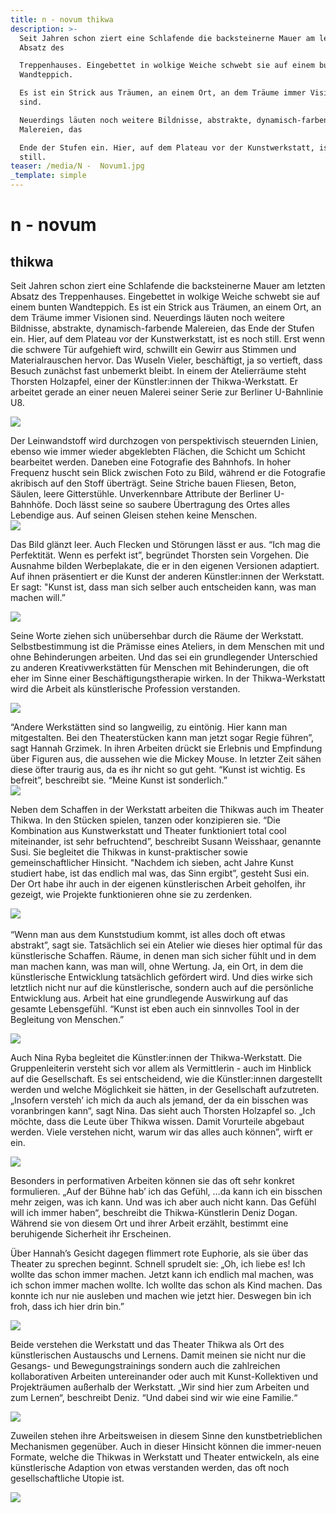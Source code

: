 ```yaml
---
title: n - novum thikwa
description: >-
  Seit Jahren schon ziert eine Schlafende die backsteinerne Mauer am letzten
  Absatz des

  Treppenhauses. Eingebettet in wolkige Weiche schwebt sie auf einem bunten
  Wandteppich.

  Es ist ein Strick aus Träumen, an einem Ort, an dem Träume immer Visionen
  sind.

  Neuerdings läuten noch weitere Bildnisse, abstrakte, dynamisch-farbende
  Malereien, das

  Ende der Stufen ein. Hier, auf dem Plateau vor der Kunstwerkstatt, ist es noch
  still.
teaser: /media/N -  Novum1.jpg
_template: simple
---
```


# n - novum

## thikwa

Seit Jahren schon ziert eine Schlafende die backsteinerne Mauer am letzten Absatz des Treppenhauses. Eingebettet in wolkige Weiche schwebt sie auf einem bunten Wandteppich. Es ist ein Strick aus Träumen, an einem Ort, an dem Träume immer Visionen sind. Neuerdings läuten noch weitere Bildnisse, abstrakte, dynamisch-farbende Malereien, das Ende der Stufen ein. Hier, auf dem Plateau vor der Kunstwerkstatt, ist es noch still. Erst wenn die schwere Tür aufgehieft wird, schwillt ein Gewirr aus Stimmen und Materialrauschen hervor. Das Wuseln Vieler, beschäftigt, ja so vertieft, dass Besuch zunächst fast unbemerkt bleibt. In einem der Atelierräume steht Thorsten Holzapfel, einer der Künstler\:innen der Thikwa-Werkstatt. Er arbeitet gerade an einer neuen Malerei seiner Serie zur Berliner U-Bahnlinie U8.

![](</media/2023/n 01.jpg>)

Der Leinwandstoff wird durchzogen von perspektivisch steuernden Linien, ebenso wie immer wieder abgeklebten Flächen, die Schicht um Schicht bearbeitet werden. Daneben eine Fotografie des Bahnhofs. In hoher Frequenz huscht sein Blick zwischen Foto zu Bild, während er die Fotografie akribisch auf den Stoff überträgt. Seine Striche bauen Fliesen, Beton, Säulen, leere Gitterstühle. Unverkennbare Attribute der Berliner U-Bahnhöfe. Doch lässt seine so saubere Übertragung des Ortes alles Lebendige aus. Auf seinen Gleisen stehen keine Menschen.\
![](</media/2023/n 02.jpg>)

Das Bild glänzt leer. Auch Flecken und Störungen lässt er aus. “Ich mag die Perfektität. Wenn es perfekt ist”, begründet Thorsten sein Vorgehen. Die Ausnahme bilden Werbeplakate, die er in den eigenen Versionen adaptiert. Auf ihnen präsentiert er die Kunst der anderen Künstler\:innen der Werkstatt. Er sagt: "Kunst ist, dass man sich selber auch entscheiden kann, was man machen will.”

![](</media/2023/n 03.jpg>)

Seine Worte ziehen sich unübersehbar durch die Räume der Werkstatt. Selbstbestimmung ist die Prämisse eines Ateliers, in dem Menschen mit und ohne Behinderungen arbeiten. Und das sei ein grundlegender Unterschied zu anderen Kreativwerkstätten für Menschen mit Behinderungen, die oft eher im Sinne einer Beschäftigungstherapie wirken. In der Thikwa-Werkstatt wird die Arbeit als künstlerische Profession verstanden.

![](</media/2023/n 04.jpg>)

“Andere Werkstätten sind so langweilig, zu eintönig. Hier kann man mitgestalten. Bei den Theaterstücken kann man jetzt sogar Regie führen”, sagt Hannah Grzimek. In ihren Arbeiten drückt sie Erlebnis und Empfindung über Figuren aus, die aussehen wie die Mickey Mouse. In letzter Zeit sähen diese öfter traurig aus, da es ihr nicht so gut geht. “Kunst ist wichtig. Es befreit”, beschreibt sie. “Meine Kunst ist sonderlich.”\
![](/media/novum0.jpg)

Neben dem Schaffen in der Werkstatt arbeiten die Thikwas auch im Theater Thikwa. In den Stücken spielen, tanzen oder konzipieren sie. “Die Kombination aus Kunstwerkstatt und Theater funktioniert total cool miteinander, ist sehr befruchtend”, beschreibt Susann Weisshaar, genannte Susi. Sie begleitet die Thikwas in kunst-praktischer sowie gemeinschaftlicher Hinsicht. "Nachdem ich sieben, acht Jahre Kunst studiert habe, ist das endlich mal was, das Sinn ergibt”, gesteht Susi ein. Der Ort habe ihr auch in der eigenen künstlerischen Arbeit geholfen, ihr gezeigt, wie Projekte funktionieren ohne sie zu zerdenken.

![](/media/novum1.jpg)\
\
“Wenn man aus dem Kunststudium kommt, ist alles doch oft etwas abstrakt”, sagt sie. Tatsächlich sei ein Atelier wie dieses hier optimal für das künstlerische Schaffen. Räume, in denen man sich sicher fühlt und in dem man machen kann, was man will, ohne Wertung. Ja, ein Ort, in dem die künstlerische Entwicklung tatsächlich gefördert wird. Und dies wirke sich letztlich nicht nur auf die künstlerische, sondern auch auf die persönliche Entwicklung aus. Arbeit hat eine grundlegende Auswirkung auf das gesamte Lebensgefühl. “Kunst ist eben auch ein sinnvolles Tool in der Begleitung von Menschen.”

![](/media/novum2.jpg)

Auch Nina Ryba begleitet die Künstler\:innen der Thikwa-Werkstatt. Die Gruppenleiterin versteht sich vor allem als Vermittlerin - auch im Hinblick auf die Gesellschaft. Es sei entscheidend, wie die Künstler\:innen dargestellt werden und welche Möglichkeit sie hätten, in der Gesellschaft aufzutreten. „Insofern versteh’ ich mich da auch als jemand, der da ein bisschen was voranbringen kann“, sagt Nina. Das sieht auch Thorsten Holzapfel so. „Ich möchte, dass die Leute über Thikwa wissen. Damit Vorurteile abgebaut werden. Viele verstehen nicht, warum wir das alles auch können”, wirft er ein.

![](/media/novum3.jpg)

Besonders in performativen Arbeiten können sie das oft sehr konkret formulieren. „Auf der Bühne hab’ ich das Gefühl, …da kann ich ein bisschen mehr zeigen, was ich kann. Und was ich aber auch nicht kann. Das Gefühl will ich immer haben“, beschreibt die Thikwa-Künstlerin Deniz Dogan. Während sie von diesem Ort und ihrer Arbeit erzählt, bestimmt eine beruhigende Sicherheit ihr Erscheinen.

Über Hannah’s Gesicht dagegen flimmert rote Euphorie, als sie über das Theater zu sprechen beginnt. Schnell sprudelt sie: „Oh, ich liebe es! Ich wollte das schon immer machen. Jetzt kann ich endlich mal machen, was ich schon immer machen wollte. Ich wollte das schon als Kind machen. Das konnte ich nur nie ausleben und  machen wie jetzt hier. Deswegen bin ich froh, dass ich hier drin bin.”

![](/media/2023/Az01.jpg)

Beide verstehen die Werkstatt und das Theater Thikwa als Ort des künstlerischen Austauschs und Lernens. Damit meinen sie nicht nur die Gesangs- und Bewegungstrainings sondern auch die zahlreichen kollaborativen Arbeiten untereinander oder auch mit Kunst-Kollektiven und Projekträumen außerhalb der Werkstatt. „Wir sind hier zum Arbeiten und zum Lernen“, beschreibt Deniz. “Und dabei sind wir wie eine Familie.“

![](/media/2023/Az02.jpg)

Zuweilen stehen ihre Arbeitsweisen in diesem Sinne den kunstbetrieblichen Mechanismen gegenüber. Auch in dieser Hinsicht können die immer-neuen Formate, welche die Thikwas in Werkstatt und Theater entwickeln, als eine künstlerische Adaption von etwas verstanden werden, das oft noch gesellschaftliche Utopie ist.

![](/media/2023/AZ03.jpg)
